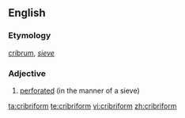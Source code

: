 ==English==

===Etymology===
{{etyl|la}} [[cribrum]], ''[[sieve]]''

===Adjective===
{{wikipedia}}
{{en-adj}}

# [[perforated]] (in the manner of a sieve)

[[ta:cribriform]]
[[te:cribriform]]
[[vi:cribriform]]
[[zh:cribriform]]
